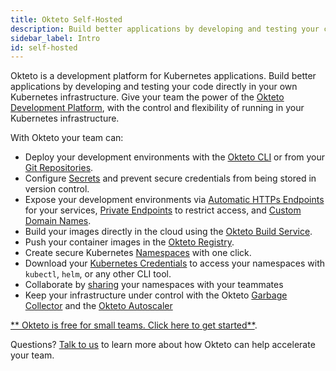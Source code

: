 ```yaml
---
title: Okteto Self-Hosted
description: Build better applications by developing and testing your code directly on your Kubernetes infrastructure
sidebar_label: Intro
id: self-hosted
---
```


Okteto is a development platform for Kubernetes applications. Build better applications by developing and testing your code directly in your own Kubernetes infrastructure. Give your team the power of the [Okteto Development Platform](/docs/welcome/overview/), with the control and flexibility of running in your Kubernetes infrastructure.

With Okteto your team can:

- Deploy your development environments with the [Okteto CLI](/docs/getting-started/) or from your [Git Repositories](/docs/cloud/deploy-from-git/).
- Configure [Secrets](/docs/cloud/secrets/) and prevent secure credentials from being stored in version control.
- Expose your development environments via [Automatic HTTPs Endpoints](/docs/cloud/ssl/) for your services, [Private Endpoints](/docs/cloud/private-endpoints/) to restrict access, and [Custom Domain Names](/docs/cloud/custom-domains/).
- Build your images directly in the cloud using the [Okteto Build Service](/docs/cloud/build).
- Push your container images in the [Okteto Registry](/docs/cloud/registry).
- Create secure Kubernetes [Namespaces](/docs/cloud/namespaces/) with one click.
- Download your [Kubernetes Credentials](/docs/cloud/credentials/) to access your namespaces with `kubectl`, `helm`, or any other CLI tool.
- Collaborate by [sharing](/docs/cloud/namespaces/#share-your-namespace) your namespaces with your teammates
- Keep your infrastructure under control with the Okteto [Garbage Collector](/docs/administration/cleanup/) and the [Okteto Autoscaler](/docs/administration/configuration/#autoscaler)

[** Okteto is free for small teams. Click here to get started**](/docs/self-hosted/install/overview).

Questions? [Talk to us](https://okteto.com/#talktous) to learn more about how Okteto can help accelerate your team.

